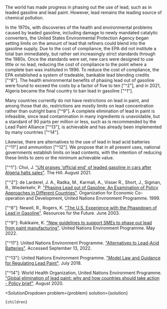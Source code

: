 

The world has made progress in phasing out the use of lead, such as in leaded gasoline and lead paint. However, lead remains the leading source of chemical pollution.

In the 1970s, with discoveries of the health and environmental problems caused by leaded gasoline, including damage to newly mandated catalytic converters, the United States Environmental Protection Agency began setting limits on the amount of lead that refiners could blend into the gasoline supply. Due to the cost of compliance, the EPA did not institute a total ban immediately, but rather set increasingly strict standards through the 1980s. Once the standards were set, new cars were designed to use little or no lead, reducing the cost of compliance to the point where a complete ban was instituted in 1996. To reduce the cost of compliance, the EPA established a system of tradeable, bankable lead blending credits ["^8"]. The health environmental benefits of phasing lead out of gasoline were found to exceed the costs by a factor of five to ten ["^2"], and in 2021, Algeria became the final country to ban lead in gasoline ["^1"].

Many countries currently do not have restrictions on lead in paint, and among those that do, restrictions are mostly limits on lead concentration rather than outright bans ["^9"]. A complete elimination of lead in paint is infeasible, since lead contamination in many ingredients is unavoidable, but a standard of 90 parts per million or less, such as is recommended by the Lead Paint Alliance ["^13"], is achievable and has already been implemented by many countries ["^14"].

Likewise, there are alternatives to the use of lead in lead acid batteries ["^11"] and ammunition ["^12"]. We propose that in all present uses, national governments establish limits on lead contents, with the intention of reducing these limits to zero or the minimum achievable value.

["^1"]: Choi, J. ["UN praises 'official end' of leaded gasoline in cars after Algeria halts sales"](https://thehill.com/policy/energy-environment/570023-un-praises-official-end-of-leaded-gasoline-in-cars-after-algeria/). The Hill. August 2021.

["^2"]: de Larderel, J. A., Radka, M., Karmali, A., Visser R., Short, J., Sigman, R., Wiederkehr, P. ["Phasing Lead out of Gasoline: An Examination of Policy Approaches in Different Countries"](https://www.oecd.org/env/ehs/risk-management/1937036.pdf). Organization for Economic Co-operation and Development, United Nations Environment Programme. 1999.

["^8"]: Newell, R., Rogers, K. ["The U.S. Experience with the Phasedown of Lead in Gasoline"](http://citeseerx.ist.psu.edu/viewdoc/summary?doi=10.1.1.649.6577). Resources for the Future. June 2003.

["^9"]: Rukikaire, K. ["New guidelines to support SMEs to phase out lead from paint manufacturing"](https://www.unep.org/news-and-stories/press-release/new-guidelines-support-smes-phase-out-lead-paint-manufacturing). United Nations Environment Programme. May 2022.

["^11"]: United Nations Environment Programme. ["Alternatives to Lead-Acid Batteries"](https://wedocs.unep.org/bitstream/handle/20.500.11822/27402/ALAB.pdf?sequence=1&isAllowed=y). Accessed September 13, 2022.

["^13"]: United Nations Environment Programme. ["Model Law and Guidance for Regulating Lead Paint"](https://www.unep.org/resources/publication/model-law-and-guidance-regulating-lead-paint). July 2018.

["^14"]: World Health Organization, United Nations Environment Programme. ["Global elimination of lead paint: why and how countries should take action - Policy brief"](https://www.who.int/publications/i/item/9789240005167). August 2020.

  <SolutionDropdown 
    problem={problem} 
    solution={solution}
  >
    {children}
  </SolutionDropdown>